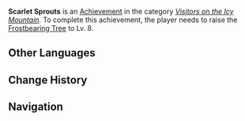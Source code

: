 {{Achievement Infobox
|title        = Scarlet Sprouts
|id           = 80065
|order id     = 0065
|category     = Visitors on the Icy Mountain
|description  = Raise the [[Frostbearing Tree's Gratitude|Frostbearing Tree]] to Lv. 8.
|requirements = 
|primogems    = 10
|tracking     = Tracks the number of times achieved (which cannot be higher than 1).
|topic        = Frostbearing Tree
|set          = Scarlet Sprouts
|tier         = 2
|tiers_total  = 3
|tier1        = Scarlet Sprouts (Tier 1)
|tier2        = Scarlet Sprouts (Tier 2)
|tier3        = Scarlet Sprouts (Tier 3)
|prev         = Scarlet Sprouts (Tier 1)
|next         = Scarlet Sprouts (Tier 3)
}}
'''Scarlet Sprouts''' is an [[Achievement]] in the category ''[[Visitors on the Icy Mountain]]''. To complete this achievement, the player needs to raise the [[Frostbearing Tree's Gratitude|Frostbearing Tree]] to Lv. 8.
<!--
==Trivia==

==Video Guides==
{{EVT
|video1   = 
|caption1 = 
}}
-->
==Other Languages==
{{Transclude|Scarlet Sprouts|Other Languages}}

==Change History==
{{Change History|1.2}}
<!--
==References==
{{Reflist}}
-->
==Navigation==
{{Achievement Navbox|Visitors on the Icy Mountain}}